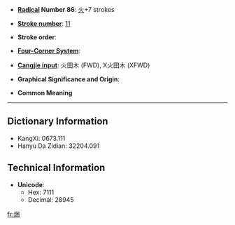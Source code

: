 * '''[[Wiktionary:Chinese radical index| Radical]] Number 86''': [[Wiktionary:Chinese radical index 火|火]]+7 strokes

* '''[[Wiktionary:Chinese total strokes index|Stroke number]]''': [[Wiktionary:Chinese total strokes index 11|11]]

* '''Stroke order''': 

* '''[[Wiktionary:Chinese four corner index|Four-Corner System]]''': 

* '''[[Wiktionary:Chinese Cangjie index|Cangjie input]]''': 火田木 (FWD), X火田木 (XFWD)

* '''Graphical Significance and Origin''': 

* '''Common Meaning'''

----

== Dictionary Information ==

* KangXi: 0673.111
* Hanyu Da Zidian: 32204.091

== Technical Information ==

* '''Unicode''':
** Hex: 7111
** Decimal: 28945

[[fr:焑]]